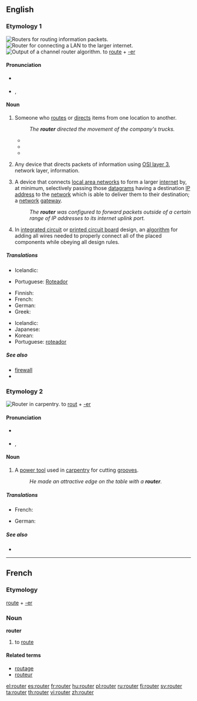 {{wikipedia}}
==English==

===Etymology 1===
[[Image:Cisco7600seriesrouter.jpg|thumb|'''Routers''' for routing information packets.]]
[[Image:Router.jpg|thumb|'''Router''' for connecting a LAN to the larger internet.]]
[[Image:ChannelRouteSolution.gif|thumb|Output of a channel '''router''' algorithm.]]
to [[route#Verb|route]] + [[-er]]

====Pronunciation====
* {{a|UK}} {{IPA|/'ɹuːtə(ɹ)/}} {{SAMPA|/"ru:t@(r)/}}
*: {{audio|en-uk-router.ogg|Audio (UK)}}
*: {{rhymes|uːtə(r)}}
* {{a|US}} {{IPA|/'ɹaʊtɚ/}}, {{SAMPA|/raUt3r/}}
*: {{rhymes|aʊtə(r)}}

====Noun====
{{en-noun}}

# Someone who [[route]]s or [[direct]]s items from one location to another.
#: ''The '''router''' directed the movement of the company's trucks.''
#* {{quote-book|1930|Edwin A. Godley and Alexander Kaylin|Control of Retail Store Operations|url=http://books.google.com/books?id=LPRCAAAAIAAJ|page=213
|passage=When the '''router''' receives the package, he places the route number on it as well as on the triplicate part of the attached salescheck.}}
#* {{quote-book|1963|Louis J. von Rago|Production Analysis and Control|url=http://books.google.com/books?id=OhczAAAAMAAJ|page=476
|passage=Obviously, the production control department might consist of one man or it might occupy a score of production control experts: '''routers''', schedulers, expediters, and dispatchers.}}
#* {{quote-book|1990|Mary Kay Allen and Omar Keith Helferich|Putting Expert Systems to Work in Logistics|url=http://books.google.com/books?id=Xw1PAAAAMAAJ|page=66
|passage=The system benefits include reduced delivery costs, increased vehicle use, and improved route decision making by dispatchers and '''routers'''.}}
# {{context|Communications}} Any device that directs packets of information using [[OSI layer 3]], network layer, information.
# {{internet}} A device that connects [[LAN|local area networks]] to form a larger [[internet]] by, at minimum, selectively passing those [[datagram]]s having a destination [[IP address]] to the [[network]] which is able to deliver them to their destination; a [[network]] [[gateway]].
#: ''The '''router''' was configured to forward packets outside of a certain range of IP addresses to its internet uplink port.''
# {{electronics|electronic design automation}} In [[integrated circuit]] or [[printed circuit board]] design, an [[algorithm]] for adding all wires needed to properly connect all of the placed components while obeying all design rules.

=====Translations=====
{{trans-top|Someone who routes or directs items from one location to another}}
{{trans-mid}}
{{trans-bottom}}

{{trans-top|Any device that directs packets of information using OSI layer 3}}
* Icelandic: {{t-|is|beinir|m}}
{{trans-mid}}
* Portuguese: [[Roteador]]
{{trans-bottom}}

{{trans-top|A device that connects local area networks to form a larger internet}}
* Finnish: {{t+|fi|reititin}}
* French: {{t+|fr|routeur}}
* German: {{t+|de|Router|m}}
* Greek: {{t+|el|διανομέας|m|sc=Grek}}
{{trans-mid}}
* Icelandic: {{t-|is|beinir|m}}
* Japanese: {{t-|ja|ルータ|tr=rūta|sc=Jpan}}
* Korean: {{t-|ko|라우터|tr=rauteo|sc=Hang}}
* Portuguese: [[roteador]] {{m}}
{{trans-bottom}}

=====See also=====
* [[firewall]]
* {{pedialite|routing (EDA)}}

===Etymology 2===
[[Image:Wood router jmc 2005 03 12.jpg|thumb|'''Router''' in carpentry.]]
to [[rout#Etymology 2|rout]] + [[-er]]

====Pronunciation====
* {{a|UK}} {{IPA|/'ɹaʊtə(ɹ)/}} {{SAMPA|/"raUt@(r)/}}
*: {{rhymes|aʊtə(r)}}
* {{a|US}} {{IPA|/'ɹaʊtɚ/}}, {{SAMPA|/raUt3r/}}

====Noun====
{{en-noun}}

# A [[power tool]] used in [[carpentry]] for cutting [[groove]]s.
#: ''He made an attractive edge on the table with a '''router'''.''

=====Translations=====
{{trans-top|A power tool}}
* French: {{t|fr|défonçeuse}}
{{trans-mid}}
* German: {{t-|de|Oberfräse|f}}
{{trans-bottom}}

=====See also=====
* {{pedialite|wood router}}

----

==French==

===Etymology===
[[route]] + [[-er#French|-er]]

===Noun===
'''router'''

# to [[route#Verb|route]]

====Related terms====
* [[routage]]
* [[routeur]]

[[el:router]]
[[es:router]]
[[fr:router]]
[[hu:router]]
[[pl:router]]
[[ru:router]]
[[fi:router]]
[[sv:router]]
[[ta:router]]
[[th:router]]
[[vi:router]]
[[zh:router]]